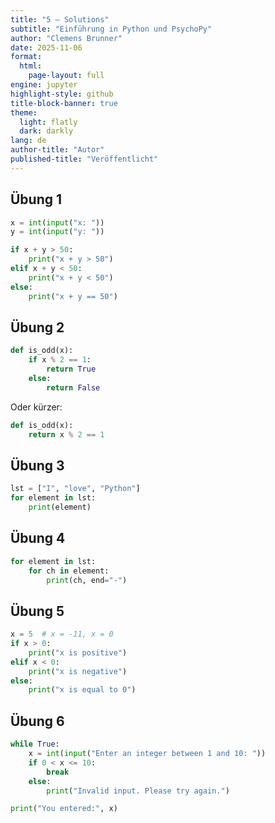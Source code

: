 ```yaml
---
title: "5 – Solutions"
subtitle: "Einführung in Python und PsychoPy"
author: "Clemens Brunner"
date: 2025-11-06
format:
  html:
    page-layout: full
engine: jupyter
highlight-style: github
title-block-banner: true
theme:
  light: flatly
  dark: darkly
lang: de
author-title: "Autor"
published-title: "Veröffentlicht"
---
```


## Übung 1

```python
x = int(input("x: "))
y = int(input("y: "))

if x + y > 50:
    print("x + y > 50")
elif x + y < 50:
    print("x + y < 50")
else:
    print("x + y == 50")
```


## Übung 2

```python
def is_odd(x):
    if x % 2 == 1:
        return True
    else:
        return False
```

Oder kürzer:

```python
def is_odd(x):
    return x % 2 == 1
```


## Übung 3

```python
lst = ["I", "love", "Python"]
for element in lst:
    print(element)
```


## Übung 4

```python
for element in lst:
    for ch in element:
        print(ch, end="-")
```


## Übung 5

```python
x = 5  # x = -11, x = 0
if x > 0:
    print("x is positive")
elif x < 0:
    print("x is negative")
else:
    print("x is equal to 0")
```


## Übung 6

```python
while True:
    x = int(input("Enter an integer between 1 and 10: "))
    if 0 < x <= 10:
        break
    else:
        print("Invalid input. Please try again.")

print("You entered:", x)
```
